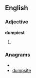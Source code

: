 ==English==

===Adjective===
'''dumpiest'''

# {{superlative of|[[dumpy]]}}

===Anagrams===
* {{alphagram|deimpstu}}
* [[dumpsite#English|dumpsite]]